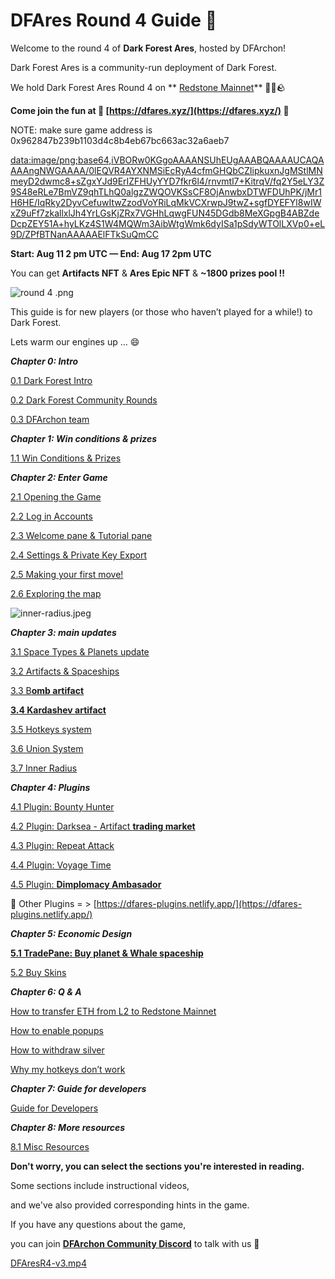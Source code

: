 # DFAres Round 4 Guide 🌸

Welcome to the round 4 of **Dark Forest Ares**, hosted by DFArchon! 

Dark Forest Ares is a community-run deployment of Dark Forest.

We hold Dark Forest Ares Round 4  on ** [Redstone Mainnet](https://twitter.com/redstonexyz)**  🏁🔴🪨

**Come join the fun at  🫱  [https://dfares.xyz/](https://dfares.xyz/)  🫲**

NOTE:  make sure game address is 0x962847b239b1103d4c8b4eb67bc663ac32a6aeb7

[data:image/png;base64,iVBORw0KGgoAAAANSUhEUgAAABQAAAAUCAQAAAAngNWGAAAA/0lEQVR4AYXNMSiEcRyA4cfmGHQbCZIipkuxnJgMStlMNmeyD2dwmc8+sZgxYJd9ErIZFHUyYYD7fkr6l4/rnvmtl7+KitrqV/fq2Y5eLY3Z9S48eRLe7BmVZ9qhTLhQ0algzZWQOVKSsCF8OjAnwbxDTWFDUhPK/jMr1H6HE/IqRky2DyvCefuwItwZzodVoYRiLqMkVCXrwpJ9twZ+sgfDYEFYl8wIWxZ9uFf7zkallxlJh4YrLGsKjZRx7VGHhLqwgFUN45DGdb8MeXGpgB4ABZdeDcpZEY51A+hyLKz4S1W4MQWm3AibWtgWmk6dyISa1pSdyWTOlLXVp0+eL9D/ZPfBTNanAAAAAElFTkSuQmCC](data:image/png;base64,iVBORw0KGgoAAAANSUhEUgAAABQAAAAUCAQAAAAngNWGAAAA/0lEQVR4AYXNMSiEcRyA4cfmGHQbCZIipkuxnJgMStlMNmeyD2dwmc8+sZgxYJd9ErIZFHUyYYD7fkr6l4/rnvmtl7+KitrqV/fq2Y5eLY3Z9S48eRLe7BmVZ9qhTLhQ0algzZWQOVKSsCF8OjAnwbxDTWFDUhPK/jMr1H6HE/IqRky2DyvCefuwItwZzodVoYRiLqMkVCXrwpJ9twZ+sgfDYEFYl8wIWxZ9uFf7zkallxlJh4YrLGsKjZRx7VGHhLqwgFUN45DGdb8MeXGpgB4ABZdeDcpZEY51A+hyLKz4S1W4MQWm3AibWtgWmk6dyISa1pSdyWTOlLXVp0+eL9D/ZPfBTNanAAAAAElFTkSuQmCC)

**Start: Aug 11  2 pm  UTC — End:  Aug 17  2pm  UTC**  

You can get **Artifacts NFT** & **Ares Epic NFT** & **~1800 prizes pool !!**

![round 4 .png](DFAres%20Round%204%20Guide%20%F0%9F%8C%B8%20c52181824f21461f9fa50a9f7989555c/round_4_.png)

This guide is for new players (or those who haven’t played for a while!) to Dark Forest. 

 Lets warm our engines up … 😄

***Chapter 0: Intro*** 

[0.1 Dark Forest Intro](DFAres%20Round%204%20Guide%20%F0%9F%8C%B8%20c52181824f21461f9fa50a9f7989555c/0%201%20Dark%20Forest%20Intro%20107979b8939148c98013980c23f31f9f.md)

[0.2 Dark Forest Community Rounds](DFAres%20Round%204%20Guide%20%F0%9F%8C%B8%20c52181824f21461f9fa50a9f7989555c/0%202%20Dark%20Forest%20Community%20Rounds%20d5baf624e66348b3b4dcde14df1f3244.md)

[0.3 DFArchon team](DFAres%20Round%204%20Guide%20%F0%9F%8C%B8%20c52181824f21461f9fa50a9f7989555c/0%203%20DFArchon%20team%20802daa0e0a0542e1acddc802633b554a.md)

***Chapter 1: Win conditions & prizes***

[1.1 Win Conditions & Prizes](DFAres%20Round%204%20Guide%20%F0%9F%8C%B8%20c52181824f21461f9fa50a9f7989555c/1%201%20Win%20Conditions%20&%20Prizes%20a284690f35b44a29b0d1100bbaa3e8e0.md)

***Chapter 2: Enter Game***

[2.1 Opening the Game](DFAres%20Round%204%20Guide%20%F0%9F%8C%B8%20c52181824f21461f9fa50a9f7989555c/2%201%20Opening%20the%20Game%209d6b62babe12474aa02607664f2bf76e.md)

[2.2 Log in Accounts](DFAres%20Round%204%20Guide%20%F0%9F%8C%B8%20c52181824f21461f9fa50a9f7989555c/2%202%20Log%20in%20Accounts%208414df5662294c41817b387439811f95.md)

[2.3 Welcome pane & Tutorial pane](DFAres%20Round%204%20Guide%20%F0%9F%8C%B8%20c52181824f21461f9fa50a9f7989555c/2%203%20Welcome%20pane%20&%20Tutorial%20pane%20dcc2191e7ead4bb1ba2577ebb1033b67.md)

[2.4 Settings & Private Key Export](DFAres%20Round%204%20Guide%20%F0%9F%8C%B8%20c52181824f21461f9fa50a9f7989555c/2%204%20Settings%20&%20Private%20Key%20Export%207265f7cdd0d04d278d985382cd72f37c.md)

[2.5 Making your first move!](DFAres%20Round%204%20Guide%20%F0%9F%8C%B8%20c52181824f21461f9fa50a9f7989555c/2%205%20Making%20your%20first%20move!%2013ada09286a6420b953d9d3282999034.md)

[2.6 Exploring the map](DFAres%20Round%204%20Guide%20%F0%9F%8C%B8%20c52181824f21461f9fa50a9f7989555c/2%206%20Exploring%20the%20map%203394dcc3ae244ba0942b292449a46d08.md)

![inner-radius.jpeg](DFAres%20Round%204%20Guide%20%F0%9F%8C%B8%20c52181824f21461f9fa50a9f7989555c/inner-radius.jpeg)

***Chapter 3:  main updates***

[3.1 Space Types & Planets update](DFAres%20Round%204%20Guide%20%F0%9F%8C%B8%20c52181824f21461f9fa50a9f7989555c/3%201%20Space%20Types%20&%20Planets%20update%20af692456334f4a8685ebbfbc8528ddf5.md)

[3.2 Artifacts & Spaceships](DFAres%20Round%204%20Guide%20%F0%9F%8C%B8%20c52181824f21461f9fa50a9f7989555c/3%202%20Artifacts%20&%20Spaceships%20304a0634cace45c7acc2261773b37329.md)

[3.3 B**omb artifact**](DFAres%20Round%204%20Guide%20%F0%9F%8C%B8%20c52181824f21461f9fa50a9f7989555c/3%203%20Bomb%20artifact%208622a8a7b77e48dab746c47998e27acf.md)

[**3.4 Kardashev artifact**](DFAres%20Round%204%20Guide%20%F0%9F%8C%B8%20c52181824f21461f9fa50a9f7989555c/3%204%20Kardashev%20artifact%2002983de4056540309de4c0d86bd97b7d.md)

[3.5 Hotkeys system ](DFAres%20Round%204%20Guide%20%F0%9F%8C%B8%20c52181824f21461f9fa50a9f7989555c/3%205%20Hotkeys%20system%20c1de552906df4809968152ba9f5f92f5.md)

[3.6 Union System](DFAres%20Round%204%20Guide%20%F0%9F%8C%B8%20c52181824f21461f9fa50a9f7989555c/3%206%20Union%20System%20078dc9b9b6e34f5f9922a286834223ad.md)

[3.7 Inner Radius](DFAres%20Round%204%20Guide%20%F0%9F%8C%B8%20c52181824f21461f9fa50a9f7989555c/3%207%20Inner%20Radius%20ff1f62a9004f4b9fb9ddd68b96853485.md)

***Chapter 4: Plugins***

[4.1 Plugin: Bounty Hunter](DFAres%20Round%204%20Guide%20%F0%9F%8C%B8%20c52181824f21461f9fa50a9f7989555c/4%201%20Plugin%20Bounty%20Hunter%2008332e827e2d433ab54157c07fdf3d65.md)

[4.2 Plugin: Darksea - Artifact **trading market**](DFAres%20Round%204%20Guide%20%F0%9F%8C%B8%20c52181824f21461f9fa50a9f7989555c/4%202%20Plugin%20Darksea%20-%20Artifact%20trading%20market%20131e15f863dd480e81a2a379f3167a67.md)

[4.3 Plugin: Repeat Attack](DFAres%20Round%204%20Guide%20%F0%9F%8C%B8%20c52181824f21461f9fa50a9f7989555c/4%203%20Plugin%20Repeat%20Attack%2019f58e968fd0403a9d4f6da4ff910bae.md)

[4.4 Plugin: Voyage Time ](DFAres%20Round%204%20Guide%20%F0%9F%8C%B8%20c52181824f21461f9fa50a9f7989555c/4%204%20Plugin%20Voyage%20Time%20ca807098bcba405099345c31f55fa93e.md)

[4.5 Plugin: **Dimplomacy Ambasador**](DFAres%20Round%204%20Guide%20%F0%9F%8C%B8%20c52181824f21461f9fa50a9f7989555c/4%205%20Plugin%20Dimplomacy%20Ambasador%2015cb2222abf24f5abfff034164833e7a.md)

 

👾 Other Plugins = > [https://dfares-plugins.netlify.app/](https://dfares-plugins.netlify.app/)

***Chapter 5: Economic Design***

[**5.1 TradePane: Buy planet & Whale spaceship**](DFAres%20Round%204%20Guide%20%F0%9F%8C%B8%20c52181824f21461f9fa50a9f7989555c/5%201%20TradePane%20Buy%20planet%20&%20Whale%20spaceship%2007ec80df425a4331a5006ecb61044d16.md)

[5.2 Buy Skins ](DFAres%20Round%204%20Guide%20%F0%9F%8C%B8%20c52181824f21461f9fa50a9f7989555c/5%202%20Buy%20Skins%20d7c3a2877c5f434d812ee67c959474b8.md)

***Chapter 6: Q & A*** 

[How to transfer ETH from L2 to Redstone Mainnet](DFAres%20Round%204%20Guide%20%F0%9F%8C%B8%20c52181824f21461f9fa50a9f7989555c/How%20to%20transfer%20ETH%20from%20L2%20to%20Redstone%20Mainnet%20f0be2d7a3d274e8a88f8e83d0ef4e212.md)

[How to enable popups](DFAres%20Round%204%20Guide%20%F0%9F%8C%B8%20c52181824f21461f9fa50a9f7989555c/How%20to%20enable%20popups%20d0f939dd9a114ae38ea5fbc7ed401828.md)

[How to withdraw silver](DFAres%20Round%204%20Guide%20%F0%9F%8C%B8%20c52181824f21461f9fa50a9f7989555c/How%20to%20withdraw%20silver%20aed5238de53a4cf3b6f6171027f910e9.md)

[Why my hotkeys don’t work](DFAres%20Round%204%20Guide%20%F0%9F%8C%B8%20c52181824f21461f9fa50a9f7989555c/Why%20my%20hotkeys%20don%E2%80%99t%20work%2042c2866251d44db8b0636ac3aab7af3f.md)

***Chapter 7: Guide for developers***

[Guide for Developers ](DFAres%20Round%204%20Guide%20%F0%9F%8C%B8%20c52181824f21461f9fa50a9f7989555c/Guide%20for%20Developers%20506ff6b0b1ca417db725e511e8f16174.md)

***Chapter 8: More resources***

[8.1 Misc Resources](DFAres%20Round%204%20Guide%20%F0%9F%8C%B8%20c52181824f21461f9fa50a9f7989555c/8%201%20Misc%20Resources%201d04649f314c449eb806e9fc459b44f8.md)

**Don't worry, you can select the sections you're interested in reading.**

Some sections include instructional videos, 

and we've also provided corresponding hints in the game.

If you have any questions about the game, 

you can join  [**DFArchon Community Discord**](https://discord.gg/XpBPEnsvgX) to talk with us 🩷

[DFAresR4-v3.mp4](DFAres%20Round%204%20Guide%20%F0%9F%8C%B8%20c52181824f21461f9fa50a9f7989555c/DFAresR4-v3.mp4)